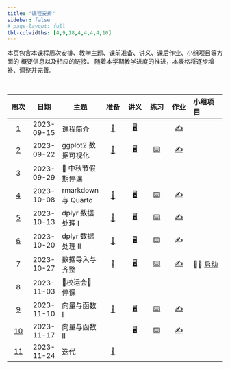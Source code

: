 ```yaml
---
title: "课程安排"
sidebar: false
# page-layout: full
tbl-colwidths: [4,9,18,4,4,4,4,10]
---
```


:::{.callout-note}
本页包含本课程周次安排、教学主题、课前准备、讲义、课后作业、小组项目等方面的
概要信息以及相应的链接。
随着本学期教学进度的推进，本表格将逐步增补、调整并完善。
:::

<br>

:::{.column-body}

|  周次  |  日期  |主题    |  准备  |  讲义  |  练习  |  作业  |  小组项目  |
|:------:|:------:|--------|:------:|:------:|:------:|:------:|:-----------|
| [1](/weeks/week-01.qmd)  | 2023-09-15  | 课程简介           | [📖](/weeks/week-01.qmd#课前准备) | [🖥️](/slides/lec-01/L01_Introduction.html "第1讲 课程简介") |   | [✍️](/hw/hw-01.qmd "课后作业") |  |
| [2](/weeks/week-02.qmd)  | 2023-09-22  | ggplot2 数据可视化 | [📖](/weeks/week-02.qmd#课前准备) | [🖥️](/slides/lec-02/L02_Visualization.html "第2讲 ggplot2数据可视化")| [⌨️](/weeks/week-02.qmd#随堂练习) | [✍️](/hw/hw-02.qmd "课后作业") |   |
| 3  | 2023-09-29 | 🥮 中秋节假期停课 |   |  |   |   |   |
| [4](/weeks/week-04.qmd)  | 2023-10-08  | rmarkdown 与 Quarto | [📖](/weeks/week-04.qmd#课前准备) | [🖥️](/slides/lec-03/L03_Quarto.html "第3讲 rmarkdown与Quarto")| [⌨️](/weeks/week-04.qmd#随堂练习) | [✍️](/hw/hw-03.qmd "课后作业") |   |
| [5](/weeks/week-05.qmd)  | 2023-10-13 | dplyr 数据处理 I | [📖](/weeks/week-05.qmd#课前准备) | [🖥️](/slides/lec-04/L04_Transformation.html "第4讲 dplyr数据处理")| [⌨️](/weeks/week-05.qmd#随堂练习) | [✍️](/hw/hw-04.qmd "课后作业") |   |
| [6](/weeks/week-06.qmd)  | 2023-10-20 | dplyr 数据处理 II | [📖](/weeks/week-06.qmd#课前准备) | [🖥️](/slides/lec-04/L04_Transformation.html "第4讲 dplyr数据处理#80")| [⌨️](/weeks/week-06.qmd#随堂练习) | [✍️](/hw/hw-05.qmd "课后作业") |   |
| [7](/weeks/week-07.qmd)  | 2023-10-27 | 数据导入与齐整 | [📖](/weeks/week-07.qmd#课前准备) | [🖥️](/slides/lec-05/L05_Import_Tidy.html "第5讲 数据导入与齐整")| [⌨️](/weeks/week-07.qmd#随堂练习) | [✍️](/hw/hw-06.qmd "课后作业") |  	👨‍🏫 [启动](project/team-project.qmd) |
| 8 | 2023-11-03 | 🏃校运会🏅 停课 |   |   |   |   |   |
| [9](/weeks/week-09.qmd)  | 2023-11-10 | 向量与函数 I | [📖](/weeks/week-09.qmd#课前准备) | [🖥️](/slides/lec-06/L06_Vectors_Functions.html "第6讲 向量与函数") | [⌨️](/weeks/week-09.qmd#随堂练习) | [✍️](/hw/hw-07.qmd "课后作业") |   |
| [10](/weeks/week-09.qmd)  | 2023-11-17 | 向量与函数 II |   | [🖥️](/slides/lec-06/L06_Vectors_Functions.html#79 "第6讲 向量与函数") | [⌨️](/weeks/week-09.qmd#随堂练习) | [✍️](/hw/hw-07.qmd "课后作业") |   |
| [11](/weeks/week-11.qmd)  | 2023-11-24 | 迭代 | [📖](/weeks/week-11.qmd#课前准备) |   |   |   |   |

:::

<!-- 👨‍🏫 ⏳   🏆  🐝 进行中 -->

